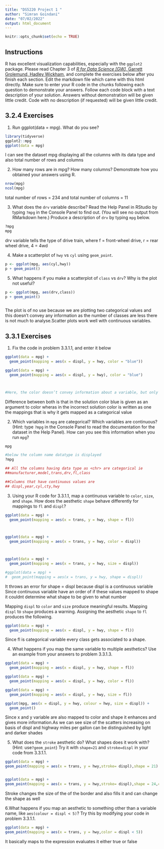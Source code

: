 ```yaml
---
title: "DS5220 Project 1 "
author: "Simran Goindani"
date: "07/02/2022"
output: html_document
---
```


```r
knitr::opts_chunk$set(echo = TRUE)
```

## Instructions

R has excellent visualization capabilities, especially with the `ggplot2` package.  Please read Chapter 3 of  [*R for Data Science [GW],* Garrett Grolemund, Hadley Wickham](https://r4ds.had.co.nz), and complete the exercises below after you finish each section.  Edit the markdown file which came with this html directly.  Make sure to enter your R code in the chunks following each question to demonstrate your answers.  Follow each code block with a text description of your solution.  Answers without demonstration will be given little credit.  Code with no description (if requested) will be given little credit.

## 3.2.4 Exercises

1. Run ggplot(data = mpg). What do you see?  

```r
library(tidyverse)
ggplot2::mpg
ggplot(data = mpg)

```

I can see the dataset mpg displaying all the columns with its data type
and also total number of rows and columns



2. How many rows are in mpg? How many columns? Demonstrate how you obtained your answers using R.

```r
nrow(mpg)
ncol(mpg)

```

total number of rows  = 234
and total number of columns = 11



3. What does the `drv` variable describe? Read the Help Panel in RStudio  by typing `?mpg` in the Console Panel to find out.  (You will see no output from RMarkdown here.)  Produce a description of `drv` by typing `mpg` below.

```r
?mpg
mpg


```

drv variable tells the type of drive train, where f = front-wheel drive, r = rear wheel drive, 4 = 4wd





4. Make a scatterplot of `hwy` vs `cyl` using `geom_point`.

```r

p <- ggplot(mpg, aes(cyl,hwy))
p + geom_point()
```

5. What happens if you make a scatterplot of `class` vs `drv`? Why is the plot not useful?

```r
p <- ggplot(mpg, aes(drv,class))
p + geom_point()



```

The plot is of no use because we are plotting two categorical values and this doesn't convey any information as the number of classes are less there is not much to analyse.Scatter plots work well with continuous variables.


## 3.3.1 Exercises

1. Fix the code in problem 3.3.1.1, and enter it below

```r


ggplot(data = mpg) + 
  geom_point(mapping = aes(x = displ, y = hwy, color = "blue"))

ggplot(data = mpg) + 
  geom_point(mapping = aes(x = displ, y = hwy), color = "blue")



#Here, the color doesn’t convey information about a variable, but only changes the appearance of the plot. To set an aesthetic manually, set the aesthetic by name as an argument of your geom function; i.e. it goes outside of aes(). You’ll need to pick a level that makes sense for that aesthetic:
```



Difference between both is that in the solution color blue is given as an argument to color wheras in the incorrect solution color is written as one the mappings that is why it gets mapped as a categorical value

2. Which variables in `mpg` are categorical? Which variables are continuous? (Hint: type `?mpg` in the Console Panel to read the documentation for the dataset in the Help Panel). How can you see this information when you run `mpg`?

```r
mpg

#below the column name datatype is displayed
?mpg

## All the columns having data type as <chr> are categorical ie
##manufacturer,model,trans,drv,fl,class

##Columns that have continuous values are 
## displ,year,cyl,cty,hwy
```


3. Using your R code for 3.3.1.1, map a continuous variable to `color`, `size`, and `shape`. How does the aesthetic `shape` behave differently for mappings to `fl` and `displ`?

```r


ggplot(data = mpg) + 
  geom_point(mapping = aes(x = trans, y = hwy, shape = fl))



ggplot(data = mpg) + 
  geom_point(mapping = aes(x = trans, y = hwy, color = displ))



ggplot(data = mpg) + 
  geom_point(mapping = aes(x = trans, y = hwy, size = displ))

#ggplot(data = mpg) + 
#  geom_point(mapping = aes(x = trans, y = hwy, shape = displ))


```

It throws an error for shape = displ because displ is a continuous variable
Since continuous variable have an order of if these values mapped to shape it couldnt determine what shape to be given to what number 

Mapping `displ` to `color` and `size` produce meaningful results. Mapping `displ` to `shape` produces a warning. Assigning the aesthetic `shape` to `fl` produces the following.

```r

ggplot(data = mpg) + 
  geom_point(mapping = aes(x = displ, y = hwy, shape = fl))
```


Since fl is categorical variable every class gets associated to a shape.



4. What happens if you map the same variable to multiple aesthetics? Use an example from your answers to problem 3.3.1.3.

```r

ggplot(data = mpg) + 
  geom_point(mapping = aes(x = displ, y = hwy, shape = fl))

ggplot(data = mpg) + 
  geom_point(mapping = aes(x = displ, y = hwy, color = fl))

ggplot(data = mpg) + 
  geom_point(mapping = aes(x = displ, y = hwy, size = fl))

ggplot(mpg, aes(x = displ, y = hwy, colour = hwy, size = displ)) +
  geom_point()


```


Since x and y variable are also mapped to color and shape it enhances and gives more information.As we can see size of the scatters increasing on basis of displ and highway miles per gallon can be distinguished by light and darker shades

5. What does the `stroke` aesthetic do? What shapes does it work with? (Hint: use`?geom_point`) Try it with `shape=21` and `stroke=displ` in your  code from 3.3.1.1.

```r

ggplot(data = mpg) + 
geom_point(mapping = aes(x = trans, y = hwy,stroke= displ),shape = 21)


ggplot(data = mpg) + 
geom_point(mapping = aes(x = trans, y = hwy,stroke= displ),shape = 24,color = "green",fill = "black")

```


Stroke changes the size of the of the border and also fills it and can change the shape as well



6.What happens if you map an aesthetic to something other than a variable name, like `aes(colour = displ < 5)`?  Try this by modifying your code in problem 3.3.1.1.

```r


ggplot(data = mpg) + 
geom_point(mapping = aes(x = trans, y = hwy,color = displ < 5))

```

It basically maps to the expression evaluates it either true or false

